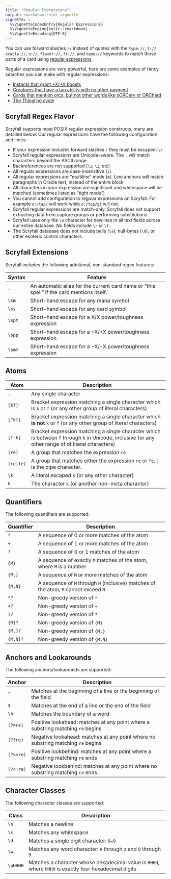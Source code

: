 ```yaml
---
title: "Regular Expressions"
output: rmarkdown::html_vignette
vignette: >
  %\VignetteIndexEntry{Regular Expressions}
  %\VignetteEngine{knitr::rmarkdown}
  %\VignetteEncoding{UTF-8}
---
```


You can use forward slashes `//` instead of quotes with the `type://`, `t://`
`oracle://`, `o://`, `flavor://`, `ft://`, and `name://` keywords to match those
parts of a card using [regular
expressions](https://en.wikipedia.org/wiki/Regular_expression).

Regular expressions are very powerful, here are some examples of fancy searches
you can make with regular expressions:

* [Instants that grant +X/+X boosts](https://scryfall.com/search?q=t%3Ainstant+o%3A%2F%5Cspp%2F)
* [Creatures that have a tap ability with no other payment](https://scryfall.com/search?q=t%3Acreature+o%3A%2F%5E%7BT%7D%3A%2F)
* [Cards that mention orcs, but not other words like sORCery or ORChard](https://scryfall.com/search?q=o%3A%2F%5Cb%28orc%7Corcs%29%5Cb%2F+or+name%3A%2F%5Cb%28orc%7Corcs%29%5Cb%2F+or+ft%3A%2F%5Cb%28orc%7Corcs%29%5Cb%2F)
* [The Thingling cycle](https://scryfall.com/search?q=name%3A%2F%5E%5B%5E%5Cs%5D%2Bling%24%2F+t%3Ashapeshifter)

## Scryfall Regex Flavor

Scryfall supports most POSIX regular expression constructs, many are detailed
below. Our regular expressions have the following configuration and limits:

* If your expression includes forward slashes `/` they must be escaped: `\/`
* Scryfall regular expressions are Unicode-aware. The `.` will match characters
  beyond the ASCII range.
* Backreferences are not supported (`\1`, `\2`, etc)
* All regular expressions are case-insensitive (`i`).
* All regular expressions are “multiline” mode (`m`). Line anchors will match
  paragraphs in Oracle text, instead of the entire block
* All characters in your expression are significant and whitespace will be
  matched (sometimes listed as “tight mode”)
* You cannot add configuration to regular expressions on Scryfall. For example
  `o:/tap/` will work while `o:/tap/gi` will not.
* Scryfall regular expressions are match-only. Scryfall does not support
  extracting data from capture groups or performing substitutions.
* Scryfall uses only the `\n` character for newlines in all text fields across
  our entire database. No fields include `\r` or `\f`.
* The Scryfall database does not include bells (`\a`), null-bytes (`\0`), or
  other esoteric control characters.

## Scryfall Extensions

Scryfall includes the following additional, non-standard regex features:

| Syntax | Feature                                                                                   |
| ------ | ----------------------------------------------------------------------------------------- |
| `~`    | An automatic alias for the current card name or “this spell” if the card mentions itself. |
| `\sm`  | Short-hand escape for any mana symbol                                                     |
| `\ss`  | Short-hand escape for any card symbol                                                     |
| `\spt` | Short-hand escape for a X/X power/toughness expression                                    |
| `\spp` | Short-hand escape for a +X/+X power/toughness expression                                  |
| `\smm` | Short-hand escape for a -X/-X power/toughness expression                                  |

## Atoms

| Atom      | Description                                                                                                                                         |
| --------- | --------------------------------------------------------------------------------------------------------------------------------------------------- |
| `.`       | Any single character                                                                                                                                |
| `[kf]`    | Bracket expression matching a single character which is `k` or `f` (or any other group of literal characters)                                       |
| `[^kf]`   | Bracket expression matching a single character which **is not** `k` or `f` (or any other group of literal characters)                               |
| `[f-k]`   | Bracket expression matching a single character which is between `f` through `k` in Unicode, inclusive (or any other range of of literal characters) |
| `(re)`    | A group that matches the expression `re`                                                                                                            |
| `(re|fe)` | A group that matches either the expression `re` or `fe`. `|` is the pipe character.                                                                 |
| `\k`      | A literal escaped `k` (or any other character)                                                                                                      |
| `k`       | The character `k` (or another non-meta character)                                                                                                   |

## Quantifiers

The following quantifiers are supported:

| Quantifier | Description                                                                          |
| ---------- | ------------------------------------------------------------------------------------ |
| `*`        | A sequence of 0 or more matches of the atom                                          |
| `+`        | A sequence of 1 or more matches of the atom                                          |
| `?`        | A sequence of 0 or 1 matches of the atom                                             |
| `{M}`      | A sequence of exactly `M` matches of the atom, where `M` is a number                 |
| `{M,}`     | A sequence of `M` or more matches of the atom                                        |
| `{M,N}`    | A sequence of `M` through `N` (inclusive) matches of the atom; `M` cannot exceed `N` |
| `*?`       | Non-greedy version of `*`                                                            |
| `+?`       | Non-greedy version of `+`                                                            |
| `??`       | Non-greedy version of `?`                                                            |
| `{M}?`     | Non-greedy version of `{M}`                                                          |
| `{M,}?`    | Non-greedy version of `{M,}`                                                         |
| `{M,N}?`   | Non-greedy version of `{M,N}`                                                        |

## Anchors and Lookarounds

The following anchors/lookarounds are supported:

| Anchor    | Description                                                                      |
| --------- | -------------------------------------------------------------------------------- |
| `^`       | Matches at the beginning of a line or the beginning of the field                 |
| `$`       | Matches at the end of a line or the end of the field                             |
| `\b`      | Matches the boundary of a word                                                   |
| `(?=re)`  | Positive lookahead: matches at any point where a substring matching `re` begins  |
| `(?!re)`  | Negative lookahead: matches at any point where no substring matching `re` begins |
| `(?<=re)` | Positive lookbehind: matches at any point where a substring matching `re` ends   |
| `(?<!re)` | Negative lookbehind: matches at any point where no substring matching `re` ends  |

## Character Classes

The following character classes are supported:

| Class    | Description                                                                                            |
| -------- | ------------------------------------------------------------------------------------------------------ |
| `\n`     | Matches a newline                                                                                      |
| `\s`     | Matches any whitespace                                                                                 |
| `\d`     | Matches a single digit character: `0–9`                                                                |
| `\w`     | Matches any word character: `A` through `z` and `0` through `9`                                        |
| `\uHHHH` | Matches a character whose hexadecimal value is `HHHH`, where `HHHH` is exactly four hexadecimal digits |
